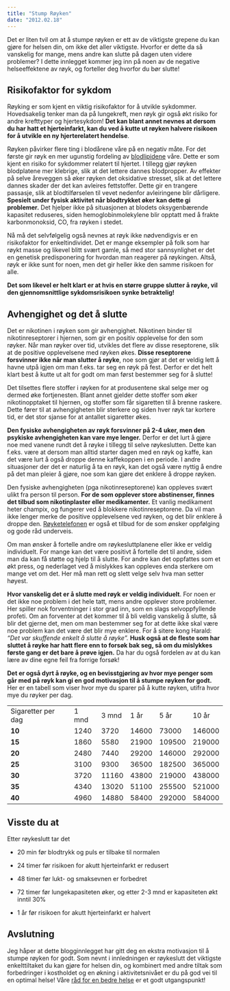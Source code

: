```yaml
---
title: "Stump Røyken"
date: "2012.02.18"
---
```


Det er liten tvil om at å stumpe røyken er ett av de viktigste grepene du kan gjøre for helsen din, om ikke det aller viktigste. Hvorfor er dette da så vanskelig for mange, mens andre kan slutte på dagen uten videre problemer? I dette innlegget kommer jeg inn på noen av de negative helseeffektene av røyk, og forteller deg hvorfor du bør slutte!

## Risikofaktor for sykdom

Røyking er som kjent en viktig risikofaktor for å utvikle sykdommer. Hovedsakelig tenker man da på lungekreft, men røyk gir også økt risiko for andre krefttyper og hjertesykdom! **Det kan blant annet nevnes at dersom du har hatt et hjerteinfarkt, kan du ved å kutte ut røyken halvere risikoen for å utvikle en ny hjerterelatert hendelse**.

Røyken påvirker flere ting i blodårene våre på en negativ måte. For det første gir røyk en mer ugunstig fordeling av [blodlipidene](minikurs-lipoproteiner.qmd) våre. Dette er som kjent en risiko for sykdommer relatert til hjertet. I tillegg gjør røyken blodplatene mer klebrige, slik at det lettere dannes blodpropper. Av effekter på selve åreveggen så øker røyken det oksidative stresset, slik at det lettere dannes skader der det kan avleires fettstoffer. Dette gir en trangere passasje, slik at blodtilførselen til vevet nedenfor avleiringene blir dårligere. **Spesielt under fysisk aktivitet når blodtrykket øker kan dette gi problemer.** Det hjelper ikke på situasjonen at blodets oksygenbærende kapasitet reduseres, siden hemoglobinmolekylene blir opptatt med å frakte karbonmonoksid, CO, fra røyken i stedet.

Nå må det selvfølgelig også nevnes at røyk ikke nødvendigvis er en risikofaktor for enkeltindividet. Det er mange eksempler på folk som har røykt masse og likevel blitt svært gamle, så med stor sannsynlighet er det en genetisk predisponering for hvordan man reagerer på røykingen. Altså, røyk er ikke sunt for noen, men det gir heller ikke den samme risikoen for alle.

**Det som likevel er helt klart er at hvis en større gruppe slutter å røyke, vil den gjennomsnittlige sykdomsrisikoen synke betraktelig!**

## Avhengighet og det å slutte

Det er nikotinen i røyken som gir avhengighet. Nikotinen binder til nikotinreseptorer i hjernen, som gir en positiv opplevelse for den som røyker. Når man røyker over tid, utvikles det flere av disse reseptorene, slik at de positive opplevelsene med røyken økes. **Disse reseptorene forsvinner ikke når man slutter å røyke**, noe som gjør at det er veldig lett å havne utpå igjen om man f.eks. tar seg en røyk på fest. Derfor er det helt klart best å kutte ut alt for godt om man først bestemmer seg for å slutte!

Det tilsettes flere stoffer i røyken for at produsentene skal selge mer og dermed øke fortjenesten. Blant annet gjelder dette stoffer som øker nikotinopptaket til hjernen, og stoffer som får sigaretten til å brenne raskere. Dette fører til at avhengigheten blir sterkere og siden hver røyk tar kortere tid, er det stor sjanse for at antallet sigaretter økes.

**Den fysiske avhengigheten av røyk forsvinner på 2-4 uker, men den psykiske avhengigheten kan vare mye lenger.** Derfor er det lurt å gjøre noe med vanene rundt det å røyke i tillegg til selve røykeslutten. Dette kan f.eks. være at dersom man alltid starter dagen med en røyk og kaffe, kan det være lurt å også droppe denne kaffekoppen i en periode. I andre situasjoner der det er naturlig å ta en røyk, kan det også være nyttig å endre på det man pleier å gjøre, noe som kan gjøre det enklere å droppe røyken.

Den fysiske avhengigheten (pga nikotinreseptorene) kan oppleves svært ulikt fra person til person. **For de som opplever store abstinenser, finnes det tilbud som nikotinplaster eller medikamenter.** Et vanlig medikament heter champix, og fungerer ved å blokkere nikotinreseptorene. Da vil man ikke lenger merke de positive opplevelsene ved røyken, og det blir enklere å droppe den. [Røyketelefonen](http://www.slutta.no/) er også et tilbud for de som ønsker oppfølging og gode råd underveis.

Om man ønsker å fortelle andre om røykesluttplanene eller ikke er veldig individuelt. For mange kan det være positivt å fortelle det til andre, siden man da kan få støtte og hjelp til å slutte. For andre kan det oppfattes som et økt press, og nederlaget ved å mislykkes kan oppleves enda sterkere om mange vet om det. Her må man rett og slett velge selv hva man setter høyest.

**Hvor vanskelig det er å slutte med røyk er veldig individuelt**. For noen er det ikke noe problem i det hele tatt, mens andre opplever store problemer. Her spiller nok forventninger i stor grad inn, som en slags selvoppfyllende profeti. Om an forventer at det kommer til å bli veldig vanskelig å slutte, så blir det gjerne det, men om man bestemmer seg for at dette ikke skal være noe problem kan det være det blir mye enklere. For å sitere kong Harald: *"Det var skuffende enkelt å slutte å røyke".* **Husk også at de fleste som har sluttet å røyke har hatt flere enn to forsøk bak seg, så om du mislykkes første gang er det bare å prøve igjen.** Da har du også fordelen av at du kan lære av dine egne feil fra forrige forsøk!

**Det er også dyrt å røyke, og en bevisstgjøring av hvor mye penger som går med på røyk kan gi en god motivasjon til å stumpe røyken for godt.** Her er en tabell som viser hvor mye du sparer på å kutte røyken, utifra hvor mye du røyker per dag.

|                    |       |       |       |        |        |
|--------------------|-------|-------|-------|--------|--------|
| Sigaretter per dag | 1 mnd | 3 mnd | 1 år  | 5 år   | 10 år  |
| **10**             | 1240  | 3720  | 14600 | 73000  | 146000 |
| **15**             | 1860  | 5580  | 21900 | 109500 | 219000 |
| **20**             | 2480  | 7440  | 29200 | 146000 | 292000 |
| **25**             | 3100  | 9300  | 36500 | 182500 | 365000 |
| **30**             | 3720  | 11160 | 43800 | 219000 | 438000 |
| **35**             | 4340  | 13020 | 51100 | 255500 | 521000 |
| **40**             | 4960  | 14880 | 58400 | 292000 | 584000 |

## Visste du at

Etter røykeslutt tar det

-   20 min før blodtrykk og puls er tilbake til normalen

-   24 timer før risikoen for akutt hjerteinfarkt er redusert

-   48 timer før lukt- og smaksevnen er forbedret

-   72 timer før lungekapasiteten øker, og etter 2-3 mnd er kapasiteten økt inntil 30%

-   1 år før risikoen for akutt hjerteinfarkt er halvert

## Avslutning

Jeg håper at dette blogginnlegget har gitt deg en ekstra motivasjon til å stumpe røyken for godt. Som nevnt i innledningen er røykeslutt det viktigste enkelttiltaket du kan gjøre for helsen din, og kombinert med andre tiltak som forbedringer i kostholdet og en økning i aktivitetsnivået er du på god vei til en optimal helse! Våre [råd for en bedre helse](helserad.qmd) er et godt utgangspunkt!
